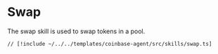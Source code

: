# Swap

The swap skill is used to swap tokens in a pool.

```tsx [src/skills/swap.ts]
// [!include ~/../../templates/coinbase-agent/src/skills/swap.ts]
```
